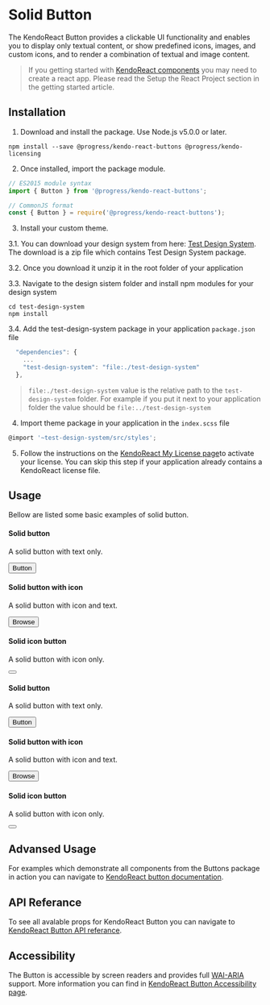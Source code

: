 <!--- SolidButton.stories.mdx --->

<!--- This is your Story template function, shown here in React -->


<Meta title="Components/Button/Solid" component={Button} />

# Solid Button

The KendoReact Button provides a clickable UI functionality and enables you to display only textual content, or show predefined icons, images, and custom icons, and to render a combination of textual and image content.

>If you getting started with <a target="_blank" href="https://www.telerik.com/kendo-react-ui/components/introduction/">KendoReact components</a> you may need to create a react app. Please read the <LinkTo story="page" kind="getting-started-onboarding">Setup the React Project</LinkTo> section in the getting started article.

## Installation

1. Download and install the package. Use Node.js v5.0.0 or later.

```shell
npm install --save @progress/kendo-react-buttons @progress/kendo-licensing

```

2. Once installed, import the package module.

```js
// ES2015 module syntax
import { Button } from '@progress/kendo-react-buttons';
```
```js
// CommonJS format
const { Button } = require('@progress/kendo-react-buttons');
```
3. Install your custom theme.

  3.1. You can download your design system from here: <a target="_blank" href="design-system/test-design-system.zip" download="test-design-system.zip">Test Design System</a>. The download is a zip file which contains Test Design System package.

  3.2. Once you download it unzip it in the root folder of your application

  3.3. Navigate to the design sistem folder and install npm modules for your design system


```shell
cd test-design-system
npm install

```
  3.4. Add the test-design-system package in your application <code>package.json</code> file

```js
  "dependencies": {
    ...
    "test-design-system": "file:./test-design-system"
  },
```
> <code>file:./test-design-system</code> value is the relative path to the <code>test-design-system</code> folder. For example if you put it next to your application folder the value should be <code>file:../test-design-system</code>

4. Import theme package in your application in the <code>index.scss</code> file
```js
@import '~test-design-system/src/styles';
```

5. Follow the instructions on the <a target="_blank" href="https://www.telerik.com/kendo-react-ui/my-license/">KendoReact My License page</a>to activate your license. You can skip this step if your application already contains a KendoReact license file.

## Usage

Bellow are listed some basic examples of solid button.

#### Solid button

A solid button with text only.

<Canvas>
  <Story name="Solid Button">
    <Button>Button</Button>
  </Story>
</Canvas>

#### Solid button with icon

A solid button with icon and text.

<Canvas>
  <Story name="Solid Button Icon Text">
    <Button icon="folder">Browse</Button>
  </Story>
</Canvas>

#### Solid icon button

A solid button with icon only.

<Canvas>
  <Story name="Solid Button Icon">
    <Button icon="folder"></Button>
  </Story>
</Canvas>

#### Solid button

A solid button with text only.

<Canvas>
  <Story name="Solid Button Primary">
    <Button primary>Button</Button>
  </Story>
</Canvas>

#### Solid button with icon

A solid button with icon and text.

<Canvas>
  <Story name="Solid Button Icon Text Primary">
    <Button primary icon="folder">Browse</Button>
  </Story>
</Canvas>

#### Solid icon button

A solid button with icon only.

<Canvas>
  <Story name="Solid Button Icon Primary">
    <Button primary icon="folder"></Button>
  </Story>
</Canvas>

## Advansed Usage

For examples which demonstrate all components from the Buttons package in action you can navigate to <a target="_blank" href="https://www.telerik.com/kendo-react-ui/components/buttons/">KendoReact button documentation</a>.

## API Referance

To see all avalable props for KendoReact Button you can navigate to <a target="_blank" href="https://www.telerik.com/kendo-react-ui/components/buttons/api/ButtonProps/">KendoReact Button API referance</a>.

## Accessibility

The Button is accessible by screen readers and provides full <a target="_blank" href="https://developer.mozilla.org/en-US/docs/Web/Accessibility/ARIA">WAI-ARIA</a> support. More information you can find in <a target="_blank" href="https://www.telerik.com/kendo-react-ui/components/buttons/buttongroup/accesibility/">KendoReact Button Accessibility page</a>.